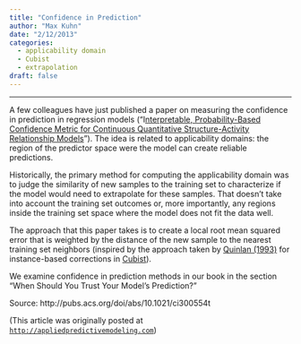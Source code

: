 ```yaml
---
title: "Confidence in Prediction"
author: "Max Kuhn"
date: "2/12/2013"
categories:
  - applicability domain
  - Cubist
  - extrapolation
draft: false
--- 
```


<hr>


A few colleagues have just published a paper on measuring the confidence in prediction in regression models ("I[nterpretable, Probability-Based Confidence Metric for Continuous Quantitative Structure-Activity Relationship Models](http://pubs.acs.org/doi/abs/10.1021/ci300554t)"). The idea is related to applicability domains: the region of the predictor space were the model can create reliable predictions. 

Historically, the primary method for computing the applicability domain was to judge the similarity of new samples to the training set to characterize if the model would need to extrapolate for these samples. That doesn't take into account the training set outcomes or, more importantly, any regions inside the training set space where the model does not fit the data well. 

The approach that this paper takes is to create a local root mean squared error that is weighted by the distance of the new sample to the nearest training set neighbors (inspired by the approach taken by [Quinlan (1993)](http://cs.ecs.baylor.edu/~hamerly/courses/5325_11s/papers/ibl/quinlan1993combining.pdf) for instance-based corrections in [Cubist](http://www.rulequest.com/cubist-info.html)). 

We examine confidence in prediction methods in our book in the section "When Should You Trust Your Model’s Prediction?"

Source: http://pubs.acs.org/doi/abs/10.1021/ci300554t

(This article was originally posted at [`http://appliedpredictivemodeling.com`](https://appliedpredictivemodeling.com/blog/2013/2/12/confidence-in-prediction))